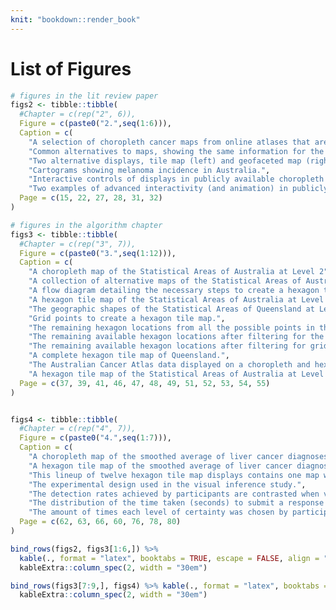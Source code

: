 ```yaml
---
knit: "bookdown::render_book"
---
```


# List of Figures {-}

```r
# figures in the lit review paper
figs2 <- tibble::tibble(
  #Chapter = c(rep("2", 6)),
  Figure = c(paste0("2.",seq(1:6))),
  Caption = c(
    "A selection of choropleth cancer maps from online atlases that are publicly available.",
    "Common alternatives to maps, showing the same information for the United States of America.",
    "Two alternative displays, tile map (left) and geofaceted map (right), showing state age-adjusted rate of incidence for lung and bronchus in the USA.",
    "Cartograms showing melanoma incidence in Australia.",
    "Interactive controls of displays in publicly available choropleth cancer maps",
    "Two examples of advanced interactivity (and animation) in publicly available choropleth cancer maps."),
  Page = c(15, 22, 27, 28, 31, 32)
)

# figures in the algorithm chapter
figs3 <- tibble::tibble(
  #Chapter = c(rep("3", 7)),
  Figure = c(paste0("3.",seq(1:12))),
  Caption = c(
    "A choropleth map of the Statistical Areas of Australia at Level 2",
    "A collection of alternative maps of the Statistical Areas of Australia at Level 2", 
    "A flow diagram detailing the necessary steps to create a hexagon tile map.",
    "A hexagon tile map of the Statistical Areas of Australia at Level 2",
    "The geographic shapes of the Statistical Areas of Queensland at Level 2.",
    "Grid points to create a hexagon tile map.",
    "The remaining hexagon locations from all the possible points in the initial grid after the buffer is applied.",
    "The remaining available hexagon locations after filtering for the grid points within a square distance, then circular around the centroid.",
    "The remaining available hexagon locations after filtering for grid points within the angle from the focal point to the centroid.",
    "A complete hexagon tile map of Queensland.",
    "The Australian Cancer Atlas data displayed on a choropleth and hexagon tile map.",
    "A hexagon tile map of the Statistical Areas of Australia at Level 2."), 
  Page = c(37, 39, 41, 46, 47, 48, 49, 51, 52, 53, 54, 55)
)


figs4 <- tibble::tibble(
  #Chapter = c(rep("4", 7)),
  Figure = c(paste0("4.",seq(1:7))),
  Caption = c(
    "A choropleth map of the smoothed average of liver cancer diagnoses for Australian males.",
    "A hexagon tile map of the smoothed average of liver cancer diagnoses for Australian males.",
    "This lineup of twelve hexagon tile map displays contains one map with a real population related structure.",
    "The experimental design used in the visual inference study.",
    "The detection rates achieved by participants are contrasted when viewing the four replicates of the three trend models",
    "The distribution of the time taken (seconds) to submit a response for each combination of trend, whether the data plot was detected, and type of display, shown using horizontally jittered dot plots.",
    "The amount of times each level of certainty was chosen by participants when viewing hexagon tile map or choropleth displays."), 
  Page = c(62, 63, 66, 60, 76, 78, 80)
)
```



```r
bind_rows(figs2, figs3[1:6,]) %>% 
  kable(., format = "latex", booktabs = TRUE, escape = FALSE, align = "rlr") %>% 
  kableExtra::column_spec(2, width = "30em")
```


<!-- ```{r fig3, echo = FALSE, warning = FALSE, results = "asis"} -->
<!--  kable(figs3, format = "latex", booktabs = TRUE, escape = FALSE, align = "rlr") %>%  -->
<!--   kableExtra::column_spec(2, width = "30em") -->
<!-- ``` -->


```r
bind_rows(figs3[7:9,], figs4) %>% kable(., format = "latex", booktabs = TRUE, escape = FALSE, align = "rlr") %>% 
  kableExtra::column_spec(2, width = "30em")
```
